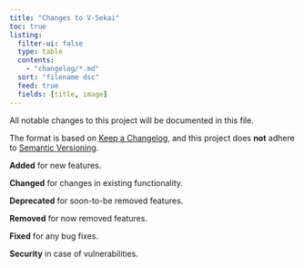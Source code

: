 ```yaml
---
title: "Changes to V-Sekai"
toc: true
listing:
  filter-ui: false
  type: table
  contents:
    - "changelog/*.md"
  sort: "filename dsc"
  feed: true
  fields: [title, image]
---
```


All notable changes to this project will be documented in this file.

The format is based on [Keep a Changelog](https://keepachangelog.com/en/1.0.0/),
and this project does **not** adhere to [Semantic Versioning](https://semver.org/spec/v2.0.0.html).

 **Added** for new features.
 
 **Changed** for changes in existing functionality.
 
 **Deprecated** for soon-to-be removed features.
 
 **Removed** for now removed features.
 
 **Fixed** for any bug fixes.
 
 **Security** in case of vulnerabilities.
